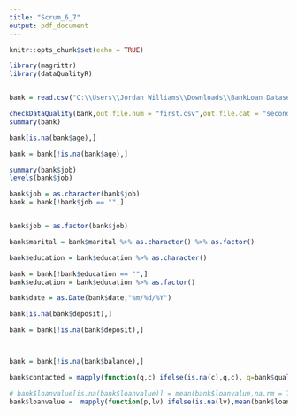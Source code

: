 ```yaml
---
title: "Scrum_6_7"
output: pdf_document
---
```


```r
knitr::opts_chunk$set(echo = TRUE)
```

```r
library(magrittr)
library(dataQualityR)


bank = read.csv("C:\\Users\\Jordan Williams\\Downloads\\BankLoan Dataset 2020.csv")

checkDataQuality(bank,out.file.num = "first.csv",out.file.cat = "second.csv")
summary(bank)
```
```r
bank[is.na(bank$age),]

bank = bank[!is.na(bank$age),]

```
```r
summary(bank$job)
levels(bank$job)

bank$job = as.character(bank$job)
bank = bank[!bank$job == "",]


bank$job = as.factor(bank$job)

```
```r
bank$marital = bank$marital %>% as.character() %>% as.factor()
```

```r
bank$education = bank$education %>% as.character()

bank = bank[!bank$education == "",]
bank$education = bank$education %>% as.factor()
```

```r
bank$date = as.Date(bank$date,"%m/%d/%Y")
```

```r
bank[is.na(bank$deposit),]

bank = bank[!is.na(bank$deposit),]



bank = bank[!is.na(bank$balance),]
```

```r
bank$contacted = mapply(function(q,c) ifelse(is.na(c),q,c), q=bank$qualified, c = bank$contacted)
```

```r
# bank$loanvalue[is.na(bank$loanvalue)] = mean(bank$loanvalue,na.rm = T)
bank$loanvalue =  mapply(function(p,lv) ifelse(is.na(lv),mean(bank$loanvalue[bank$product == p],na.rm = T),lv), p=bank$product, lv = bank$loanvalue)
```







